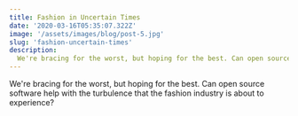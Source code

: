 ```yaml
---
title: Fashion in Uncertain Times
date: '2020-03-16T05:35:07.322Z'
image: '/assets/images/blog/post-5.jpg'
slug: 'fashion-uncertain-times'
description:
  We're bracing for the worst, but hoping for the best. Can open source software help with the turbulence that the fashion industry is about to experience?
---
```


We're bracing for the worst, but hoping for the best. Can open source software help with the turbulence that the fashion industry is about to experience?
